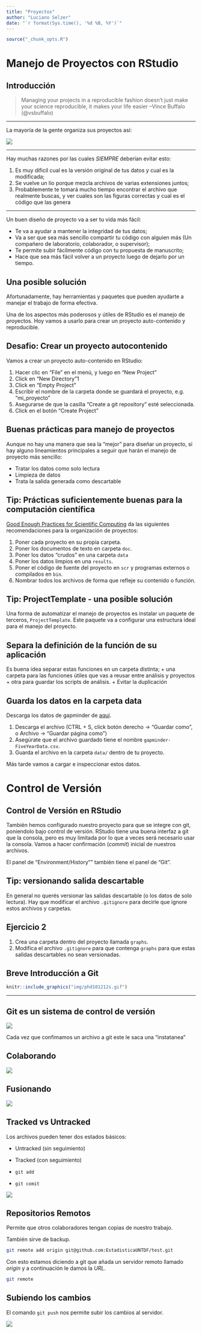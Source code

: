 ```yaml
---
title: "Proyectos"
author: "Luciano Selzer"
date: "`r format(Sys.time(), '%d %B, %Y')`"
---
```


```r
source("_chunk_opts.R")
```

# Manejo de Proyectos con RStudio 

## Introducción

> Managing your projects in a reproducible fashion doesn't just make your 
> science reproducible, it makes your life easier
--Vince Buffalo (@vsbuffalo)

---

La mayoría de la gente organiza sus proyectos así:

![](img/bad_layout.png)

---

Hay muchas razones por las cuales *SIEMPRE* deberían evitar esto:

1. Es muy dificil cual es la versión original de tus datos y cual es la
modificada;
2. Se vuelve un lío porque mezcla archivos de varias extensiones juntos;
3. Probablemente te tomará mucho tiempo encontrar el archivo que realmente buscas,
y ver cuales son las figuras correctas y cual es el código que las genera

---


Un buen diseño de proyecto va a ser tu vida más fácil:

  + Te va a ayudar a mantener la integridad de tus datos;
  + Va a ser que sea más sencillo compartir tu código con alguien más 
  (Un compañero de laboratorio, colaborador, o supervisor);
  + Te permite subir fácilmente código con tu propuesta de manuscrito;
  + Hace que sea más fácil volver a un proyecto luego de dejarlo por un tiempo.

## Una posible solución

Afortunadamente, hay herramientas y paquetes que pueden ayudarte a manejar
el trabajo de forma efectiva.

Una de los aspectos más poderosos y útiles de RStudio es el manejo de proyectos.
Hoy vamos a usarlo para crear un proyecto auto-contenido y reproducible.


## Desafio: Crear un proyecto autocontenido{.challenge}

Vamos a crear un proyecto auto-contenido en RStudio:

1. Hacer clic en "File" en el menú, y luego en "New Project"
2. Click en "New Directory"1
3. Click en "Empty Project"
4. Escribir el nombre de la carpeta donde se guardará el proyecto, e.g.
"mi_proyecto"
5. Asegurarse de que la casilla "Create a git repository" esté seleccionada.
6. Click en el botón "Create Project"


## Buenas prácticas para manejo de proyectos

Aunque no hay una manera que sea la "mejor" para diseñar un proyecto, si hay 
alguno lineamientos principales a seguir que harán el manejo de proyecto más
sencillo:

+ Tratar los datos como solo lectura
+ Limpieza de datos
+ Trata la salida generada como descartable

## Tip: Prácticas suficientemente buenas para la computación científica{.tip}

[Good Enough Practices for Scientific Computing](https://github.com/swcarpentry/good-enough-practices-in-scientific-computing/blob/gh-pages/good-enough-practices-for-scientific-computing.pdf) da las siguientes
recomendaciones para la organización de proyectos:

1. Poner cada proyecto en su propia carpeta.
2. Poner los documentos de texto en carpeta `doc`.
3. Poner los datos "crudos" en una carpeta  `data`
4. Poner los datos limpios en una `results`.
4. Poner el código de fuente del proyecto en
`scr` y programas externos o compilados en  `bin`.
5. Nombrar todos los archivos de forma que refleje su contenido o función.


## Tip: ProjectTemplate - una posible solución{.tip}

Una forma de automatizar el manejo de proyectos es instalar un paquete de
terceros, `ProjectTemplate`. Este paquete va a configurar una estructura ideal
para el manejo del proyecto.

## Separa la definición de la función de su aplicación

Es buena idea separar estas funciones
en un carpeta distinta;
+ una carpeta para las funciones útiles que vas a reusar
entre análisis y proyectos 
+ otra para guardar los scripts de análisis.
+ Evitar la duplicación

## Guarda los datos en la carpeta data

Descarga los datos de gapminder de [aquí](https://raw.githubusercontent.com/resbaz/r-novice-gapminder-files/master/data/gapminder-FiveYearData.csv).

1. Descarga el archivo (CTRL + S, click botón derecho -> "Guardar como", o 
Archivo -> "Guardar página como")
2. Asegúrate que el archivo guardado tiene el nombre `gapminder-FiveYearData.csv`.
3. Guarda el archivo en la carpeta `data/` dentro de tu proyecto.

Más tarde vamos a cargar e inspeccionar estos datos.

# Control de Versión

## Control de Versión en RStudio

También hemos configurado nuestro proyecto para que se integre con git, 
poniendolo bajo control de versión. RStudio tiene una buena interfaz a git
que la consola, pero es muy limitada por lo que a veces será necesario usar
la consola. Vamos a hacer confirmación (*commit*)  inicial de nuestros archivos.

El panel de "Environment/History"" también tiene el panel de "Git".

## Tip: versionando salida descartable{.tip}

En general no querés versionar las salidas descartable (o los datos de solo 
lectura). Hay que modificar el archivo `.gitignore` para decirle que ignore
estos archivos y carpetas.

## Ejercicio 2{.challenge}

1. Crea una carpeta dentro del proyecto llamada `graphs`.
2. Modifica el archivo `.gitignore` para que contenga `graphs` para
que estas salidas descartables no sean versionadas. 



## Breve Introducción a Git

```r
knitr::include_graphics("img/phd101212s.gif")
```

---




## Git es un sistema de control de versión


![](img/play-changes.svg)

Cada vez que confimamos un archivo a git este le saca una "instatanea"



## Colaborando

![](img/versions.svg)

## Fusionando
![](img/merge.svg)

## Tracked vs Untracked

Los archivos pueden tener dos estados básicos:

  + Untracked (sin seguimiento)
  + Tracked (con seguimiento)


 + `git add` 
 + `git comit`
 
![](img/git-staging-area.svg)


## Repositorios Remotos

Permite que otros colaboradores tengan copias de nuestro trabajo.

También sirve de backup.



```bash
git remote add origin git@github.com:EstadisticaUNTDF/test.git
```


Con esto estamos diciendo a git que añada un servidor remoto llamado *origin*
y a continuación le damos la *URL*.

```bash
git remote
```


## Subiendo los cambios

El comando `git push` nos permite subir los cambios al
servidor.

![](img/github-repo-after-first-push.svg)
